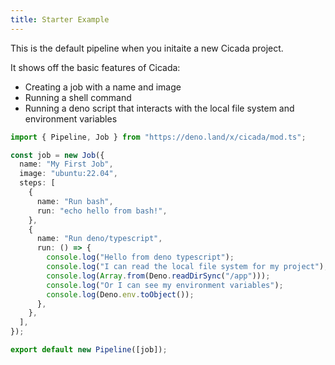 ```yaml
---
title: Starter Example
---
```


This is the default pipeline when you initaite a new Cicada project.

It shows off the basic features of Cicada:

- Creating a job with a name and image
- Running a shell command
- Running a deno script that interacts with the local file system and environment variables

```typescript
import { Pipeline, Job } from "https://deno.land/x/cicada/mod.ts";

const job = new Job({
  name: "My First Job",
  image: "ubuntu:22.04",
  steps: [
    {
      name: "Run bash",
      run: "echo hello from bash!",
    },
    {
      name: "Run deno/typescript",
      run: () => {
        console.log("Hello from deno typescript");
        console.log("I can read the local file system for my project");
        console.log(Array.from(Deno.readDirSync("/app")));
        console.log("Or I can see my environment variables");
        console.log(Deno.env.toObject());
      },
    },
  ],
});

export default new Pipeline([job]);
```

